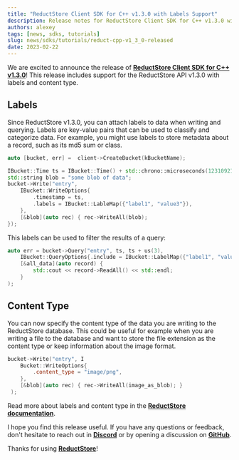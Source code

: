 ```yaml
---
title: "ReductStore Client SDK for C++ v1.3.0 with Labels Support"
description: Release notes for ReductStore Client SDK for C++ v1.3.0 with support for labels and content type
authors: alexey
tags: [news, sdks, tutorials]
slug: news/sdks/tutorials/reduct-cpp-v1_3_0-released
date: 2023-02-22
---
```


We are excited to announce the release
of [**ReductStore Client SDK for C++ v1.3.0**](https://github.com/reductstore/reduct-cpp/releases/tag/v1.3.0)! This release
includes support for the ReductStore API v1.3.0 with labels and content type.

<!--truncate-->

## Labels

Since ReductStore v1.3.0, you can attach labels to data when writing and querying. Labels are key-value pairs that can be used
to classify and categorize data. For example, you might use labels to store metadata about a record, such as its md5 sum or class.

```cpp
auto [bucket, err] =  client->CreateBucket(kBucketName);

IBucket::Time ts = IBucket::Time() + std::chrono::microseconds(123109210);
std::string blob = "some blob of data";
bucket->Write("entry",
    IBucket::WriteOptions{
        .timestamp = ts,
        .labels = IBucket::LableMap({"label1", "value3"}),
    },
    [&blob](auto rec) { rec->WriteAll(blob); 
});

```

This labels can be used to filter the results of a query:

```cpp
auto err = bucket->Query("entry", ts, ts + us(3), 
    IBucket::QueryOptions{.include = IBucket::LabelMap({"label1", "value1"})},
    [&all_data](auto record) {
        std::cout << record->ReadAll() << std::endl;
    }
);

```

## Content Type

You can now specify the content type of the data you are writing to the ReductStore database. This could be useful for example
when you are writing a file to the database and want to store the file extension as the content type or keep information about
the image format.

```cpp
bucket->Write("entry", I
    Bucket::WriteOptions{
        .content_type = "image/png",
    },
    [&blob](auto rec) { rec->WriteAll(image_as_blob); }
 );
```

Read more about labels and content type in the [**ReductStore documentation**](/docs/getting-started). 

I hope you find this release useful. If you have any questions or feedback, don't hesitate to reach out in [**Discord**](https://discord.gg/8wPtPGJYsn)
or by opening a discussion on [**GitHub**](https://github.com/reductstore/reductstore/discussions).

Thanks for using [**ReductStore**](https://www.reduct.store)!